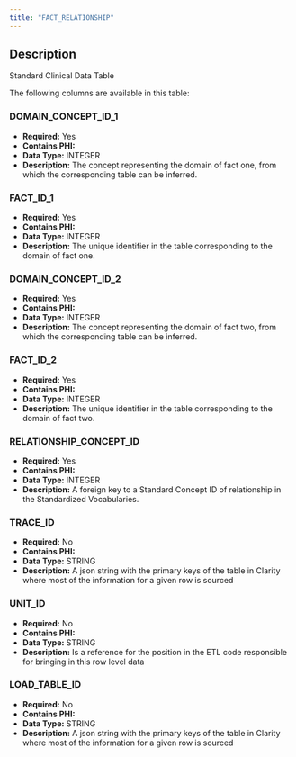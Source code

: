 ```yaml
---
title: "FACT_RELATIONSHIP"
---
```


## Description

Standard Clinical Data Table

The following columns are available in this table:


### DOMAIN_CONCEPT_ID_1


- **Required:** Yes
- **Contains PHI:** 
- **Data Type:** INTEGER
- **Description:** The concept representing the domain of fact one, from which the corresponding table can be inferred.



### FACT_ID_1


- **Required:** Yes
- **Contains PHI:** 
- **Data Type:** INTEGER
- **Description:** The unique identifier in the table corresponding to the domain of fact one.



### DOMAIN_CONCEPT_ID_2


- **Required:** Yes
- **Contains PHI:** 
- **Data Type:** INTEGER
- **Description:** The concept representing the domain of fact two, from which the corresponding table can be inferred.



### FACT_ID_2


- **Required:** Yes
- **Contains PHI:** 
- **Data Type:** INTEGER
- **Description:** The unique identifier in the table corresponding to the domain of fact two.



### RELATIONSHIP_CONCEPT_ID


- **Required:** Yes
- **Contains PHI:** 
- **Data Type:** INTEGER
- **Description:** A foreign key to a Standard Concept ID of relationship in the Standardized Vocabularies.



### TRACE_ID


- **Required:** No
- **Contains PHI:** 
- **Data Type:** STRING
- **Description:** A json string with the primary keys of the table in Clarity where most of the information for a given row is sourced



### UNIT_ID


- **Required:** No
- **Contains PHI:** 
- **Data Type:** STRING
- **Description:** Is a reference for the position in the ETL code responsible for bringing in this row level data



### LOAD_TABLE_ID


- **Required:** No
- **Contains PHI:** 
- **Data Type:** STRING
- **Description:** A json string with the primary keys of the table in Clarity where most of the information for a given row is sourced


